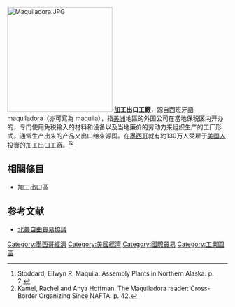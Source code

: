 [[File:Maquiladora.JPG|240px]]
'''加工出口工廠'''，源自西班牙語 maquiladora（亦可寫為 maquila），指[[美洲|美洲]]地區的外国公司在當地保税区内开办的，专门使用免税输入的材料和设备以及当地廉价的劳动力来组织生产的工厂形式，通常生产出来的产品又出口给來源国。在[[墨西哥|墨西哥]]就有約130万人受雇于[[美国人|美国人]]投資的加工出口工廠。<ref>Stoddard, Ellwyn R. Maquila: Assembly Plants in Northern Alaska. p. 2.</ref><ref>Kamel, Rachel and Anya Hoffman. The Maquiladora reader: Cross-Border Organizing Since NAFTA. p. 42.</ref>

==相關條目==
*[[加工出口區|加工出口區]]

==参考文献==
*[[北美自由貿易協議|北美自由貿易協議]]
{{reflist}}

[[Category:墨西哥經濟|Category:墨西哥經濟]]
[[Category:美國經濟|Category:美國經濟]]
[[Category:國際貿易|Category:國際貿易]]
[[Category:工業園區|Category:工業園區]]